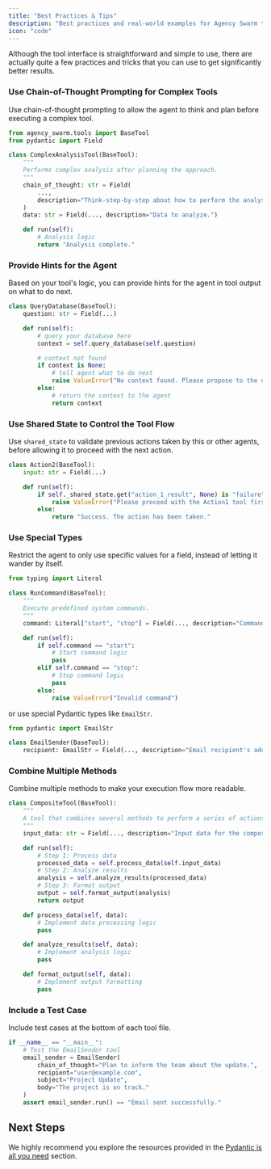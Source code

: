 ```yaml
---
title: "Best Practices & Tips"
description: "Best practices and real-world examples for Agency Swarm tools."
icon: "code"
---
```


Although the tool interface is straightforward and simple to use, there are actually quite a few practices and tricks that you can use to get significantly better results.

### Use Chain-of-Thought Prompting for Complex Tools

Use chain-of-thought prompting to allow the agent to think and plan before executing a complex tool.

```python
from agency_swarm.tools import BaseTool
from pydantic import Field

class ComplexAnalysisTool(BaseTool):
    """
    Performs complex analysis after planning the approach.
    """
    chain_of_thought: str = Field(
        ...,
        description="Think-step-by-step about how to perform the analysis." 
    )
    data: str = Field(..., description="Data to analyze.")

    def run(self):
        # Analysis logic
        return "Analysis complete."
```

### Provide Hints for the Agent

Based on your tool's logic, you can provide hints for the agent in tool output on what to do next.

```python
class QueryDatabase(BaseTool):
    question: str = Field(...)

    def run(self):
        # query your database here
        context = self.query_database(self.question)

        # context not found
        if context is None:
            # tell agent what to do next
            raise ValueError("No context found. Please propose to the user to change the topic.")
        else:
            # return the context to the agent
            return context
```

### Use Shared State to Control the Tool Flow

Use `shared_state` to validate previous actions taken by this or other agents, before allowing it to proceed with the next action.

```python
class Action2(BaseTool):
    input: str = Field(...)

    def run(self):
        if self._shared_state.get("action_1_result", None) is "failure":
            raise ValueError("Please proceed with the Action1 tool first.")
        else:
            return "Success. The action has been taken."
```

### Use Special Types

Restrict the agent to only use specific values for a field, instead of letting it wander by itself.

```python
from typing import Literal

class RunCommand(BaseTool):
    """
    Execute predefined system commands.
    """
    command: Literal["start", "stop"] = Field(..., description="Command to execute: 'start' or 'stop'.")

    def run(self):
        if self.command == "start":
            # Start command logic
            pass
        elif self.command == "stop":
            # Stop command logic
            pass
        else:
            raise ValueError("Invalid command")
```

or use special Pydantic types like `EmailStr`.

```python
from pydantic import EmailStr

class EmailSender(BaseTool):
    recipient: EmailStr = Field(..., description="Email recipient's address.")
```

### Combine Multiple Methods

Combine multiple methods to make your execution flow more readable.

```python
class CompositeTool(BaseTool):
    """
    A tool that combines several methods to perform a series of actions.
    """
    input_data: str = Field(..., description="Input data for the composite operation.")

    def run(self):
        # Step 1: Process data
        processed_data = self.process_data(self.input_data)
        # Step 2: Analyze results
        analysis = self.analyze_results(processed_data)
        # Step 3: Format output
        output = self.format_output(analysis)
        return output

    def process_data(self, data):
        # Implement data processing logic
        pass

    def analyze_results(self, data):
        # Implement analysis logic
        pass

    def format_output(self, data):
        # Implement output formatting
        pass
```


### Include a Test Case

Include test cases at the bottom of each tool file.

```python
if __name__ == "__main__":
    # Test the EmailSender tool
    email_sender = EmailSender(
        chain_of_thought="Plan to inform the team about the update.",
        recipient="user@example.com",
        subject="Project Update",
        body="The project is on track."
    )
    assert email_sender.run() == "Email sent successfully."
```

## Next Steps

We highly recommend you explore the resources provided in the [Pydantic is all you need](/core-framework/tools/custom-tools/pydantic-is-all-you-need) section.
